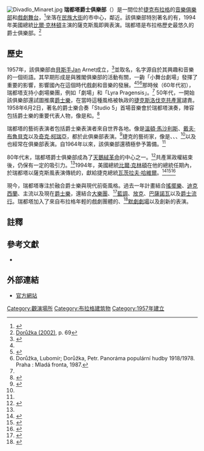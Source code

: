 {{coord|50|4|55.31|N|14|25|6.20|E|display=title}}
[[File:Divadlo_Minaret.jpg|thumb]]
'''瑞都塔爵士俱樂部'''（{{lang-en|Reduta Jazz Club}}）是一間位於[[捷克|捷克]][[布拉格|布拉格]]的[[音樂|音樂]][[俱樂部|俱樂部]]和[[戲劇|戲劇]][[舞台|舞台]]，<ref name="CMD">{{cite web|url=http://www.ceskyhudebnislovnik.cz/slovnik/index.php?option=com_mdictionary&action=record_detail&id=8556|title=Reduta|last=Poledňák|first=Ivan|date=17 May 2003|publisher=Český hudební slovník osob a institucí|language=cs|accessdate=31 January 2014|archive-date=2021-01-17|archive-url=https://web.archive.org/web/20210117041827/https://www.ceskyhudebnislovnik.cz/slovnik/index.php?option=com_mdictionary&action=record_detail&id=8556|dead-url=no}}</ref>坐落在[[民族大街_(布拉格)|民族大街]]的市中心，鄰近{{link-en|國家大劇院 (消歧義)|National Theatre|國家大劇院}}。該俱樂部特別著名的有，1994年美國總統[[比爾·克林頓|比爾·克林頓]]主演的薩克斯風即興表演。瑞都塔是布拉格歷史最悠久的爵士俱樂部。<ref name="Doruzka69">[[#Doruzka|Dorůžka (2002)]], p. 69</ref>

==歷史==
1957年，該俱樂部由[[貝斯手|貝斯手]]Jan Arnet成立，<ref name=praha1>{{cite web|url=http://www.praha1.cz/cps/archiv-tiskovych-zprav-5837.html|title=Reduta oslavovala|last=Mazač|first=Rudolf|coauthors=Dorůžka, Lubomír|date=13 October 2009|publisher={{link-en|Prague 1|Prague 1}} - official website|language=cs|accessdate=4 February 2014|archive-url=https://web.archive.org/web/20150927114107/http://www.praha1.cz/cps/archiv-tiskovych-zprav-5837.html|archive-date=2015-09-27|dead-url=yes}}</ref>並取名，名字源自於其興趣和音樂的一個術語{{link-en|瑞都塔|Reduta}}。其早期形成是與雅閣俱樂部的活動有關，一齣「小舞台劇場」發揮了重要的影響，影響國內在這個時代戲劇和音樂的發展。<ref name="CMD"/><ref>{{cite book|last=Day|first=Barbara|title=The Velvet Philosophers|publisher={{link-en|Continuum (出版商)|Continuum International Publishing Group|Continuum}}|date=1999|page=201|isbn=9781870626422}}</ref><ref>Dorůžka, Lubomír; Dorůžka, Petr. Panoráma populární hudby 1918/1978. Praha : Mladá fronta, 1987.</ref>那時候（60年代初），瑞都塔支持小劇場樂團，例如「{{link-en|Jára Cimrman|Jára Cimrman}}劇場」和「Lyra Pragensis」。<ref name="CMD"/> 50年代，一開始該俱樂部還試圖推廣[[爵士樂|爵士樂]]，在當時這種風格被執政的[[捷克斯洛伐克共產黨|捷克斯洛伐克共產黨]]譴責。1958年6月2日，著名的爵士樂合奏「Studio 5」首場音樂會於瑞都塔演奏，陣容包括爵士樂的重要代表人物，像是{{link-en|Karel Velebný|Karel Velebný}}和{{link-en|Luděk Hulan|Luděk Hulan}}。<ref>{{cite web|url=http://www.jazzclubslany.cz/archiv/zpravodaj144/studio.html|title=STUDIO 5 50. výročí vzniku legendárního československého souboru moderního jazzu|last=Novotný|first=Stanislav|publisher=Jazz Club Slaný|language=cs|accessdate=9 February 2014|deadurl=yes|archiveurl=https://web.archive.org/web/20120223201117/http://www.jazzclubslany.cz/archiv/zpravodaj144/studio.html|archivedate=2012年2月23日}}</ref> 

瑞都塔的藝術表演者包括爵士樂表演者來自世界各地。像是[[溫頓·馬沙利斯|溫頓·馬沙利斯]]、[[戴夫·布魯貝克|戴夫·布魯貝克]]以及[[奇克·柯瑞亞|奇克·柯瑞亞]]，都於此俱樂部表演。<ref>{{cite web|url=http://www.radio.cz/en/section/arts/arts-2003-11-14|title=Prague International Jazz Festival|last=Grigar|first=Kay|date=14 November 2013|publisher={{link-en|Czech Radio|Czech Radio}}|accessdate=31 January 2014|archive-date=2016-03-03|archive-url=https://web.archive.org/web/20160303215822/http://www.radio.cz/en/section/arts/arts-2003-11-14|dead-url=no}}</ref>捷克的藝術家，像是{{link-en|Vlasta Průchová|Vlasta Průchová}}、{{link-en|Karel Krautgartner|Karel Krautgartner}}、{{link-en|Miroslav Vitouš|Miroslav Vitouš}}、{{link-en|Jiří Jelínek|Jiří Jelínek}}<ref name=praha1/>以及{{link-en|Jiří Stivín|Jiří Stivín}}也經常在俱樂部表演。自1964年以來，該俱樂部還積極參予籌備{{link-en|布拉格國際爵士音樂節|Prague International Jazz Festival}}。<ref name=praha1/>

80年代末，瑞都塔爵士俱樂部成為了[[天鵝絨革命|天鵝絨革命]]的中心之一。<ref>{{cite web|url=http://www.europejazz.net/jazz-pages/club/reduta-jazz-club|title=REDUTA JAZZ CLUB|work=Europe Jazz Network|accessdate=9 February 2014|archive-date=2016-03-04|archive-url=https://web.archive.org/web/20160304185538/http://www.europejazz.net/jazz-pages/club/reduta-jazz-club|dead-url=no}}</ref>共產黨政權結束後，仍保有一定的吸引力。<ref name=praha1/>1994年，美國總統[[比爾·克林頓|比爾·克林頓]]在他的總統任期內，於瑞都塔以薩克斯風表演傳統的{{link-en|爵士音樂即席演奏會|Jam session}}，獻給捷克總統[[瓦茨拉夫·哈維爾|瓦茨拉夫·哈維爾]]。<ref>{{cite web|url=http://www.ceskatelevize.cz/porady/10266819072-vypravej/ve-stopach-doby/1994/576-prahu-navstivil-americky-prezident-bill-clinton/|title=Prahu navštívil americký prezident Bill Clinton|publisher=[[Czech_Television|Czech Television]]|language=cs|accessdate=31 January 2014|archive-date=2021-02-01|archive-url=https://web.archive.org/web/20210201201045/https://www.ceskatelevize.cz/porady/10266819072-vypravej/ve-stopach-doby/1994/576-prahu-navstivil-americky-prezident-bill-clinton/|dead-url=no}}</ref><ref>{{cite web|first=Jan|last=Velinger|url=http://www.radio.cz/en/section/curraffrs/28th-prague-international-jazz-festival-to-see-performances-by-saskia-laroo-kodac-harrison-as-well-as-local-talent|title=28th Prague International Jazz Festival to see performances by Saskia Laroo & Kodac Harrison, as well as local talent|publisher={{link-en|Radio Prague|Radio Prague}}|date=22 October 2004|accessdate=5 February 2014|archive-date=2016-03-03|archive-url=https://web.archive.org/web/20160303221250/http://www.radio.cz/en/section/curraffrs/28th-prague-international-jazz-festival-to-see-performances-by-saskia-laroo-kodac-harrison-as-well-as-local-talent|dead-url=no}}</ref><ref>{{cite web|url=http://www.deseretnews.com/article/343621/FANS-CAN-HEAR-CLINTON-BLOW-HOT-AIR---THROUGH-HIS-SAX.html?pg=all|title=Fans Can Hear Clinton Blow Hot Air - Through His Sax|date=25 March 1994|publisher={{link-en|Deseret News|Deseret News}}|accessdate=7 February 2014|archive-date=2016-03-03|archive-url=https://web.archive.org/web/20160303225742/http://www.deseretnews.com/article/343621/FANS-CAN-HEAR-CLINTON-BLOW-HOT-AIR---THROUGH-HIS-SAX.html?pg=all|dead-url=no}}</ref>

現今，瑞都塔專注於融合爵士樂與現代前衛風格。過去一年計畫結合[[搖擺樂|搖擺樂]]、[[迪克西蘭|迪克西蘭]]、主流以及現在[[爵士樂|爵士樂]]，還結合[[大樂團|大樂團]]、<ref>{{cite web|url=http://www.tyden.cz/rubriky/kultura/hudba/sedm-dni-sedm-big-bandu-v-redute_269002.html#.UutzdPuVM1I|title=Sedm dní, sedm big bandů v Redutě|date=5 May 2013|work={{link-en|Týden|Týden}}|language=cs|accessdate=31 January 2014|archive-date=2021-01-28|archive-url=https://web.archive.org/web/20210128030915/https://www.tyden.cz/rubriky/kultura/hudba/sedm-dni-sedm-big-bandu-v-redute_269002.html#.UutzdPuVM1I|dead-url=no}}</ref>[[藍調|藍調]]、[[放克|放克]]、[[巴薩諾瓦|巴薩諾瓦]]以及[[爵士流行|爵士流行]]。瑞都塔加入了來自布拉格年輕的戲劇團體的{{link-en|黑光劇場|Black light theatre}}、<ref>{{cite web|url=http://www.prague.net/reduta-jazz-club|title=Reduta - legendary Prague jazz club|publisher=Prague.net|accessdate=9 February 2014|archive-date=2020-05-29|archive-url=https://web.archive.org/web/20200529214458/http://www.prague.net/reduta-jazz-club|dead-url=no}}</ref>[[默劇|默劇劇場]]以及創新的表演。

==註釋==
{{reflist|2}}

==參考文獻==
*{{cite book|last=Dorůžka|first=Lubomír|title=Český jazz mezi tanky a klíči (1969-1989)|publisher=Torst|location=Prague|date=2002|pages=67-69|isbn=80-7215-167-3|language=cs|ref=Doruzka}}

==外部連結==
*[https://web.archive.org/web/20140222050654/http://www.redutajazzclub.cz/index/index/language/en 官方網站]


[[Category:觀演場所|Category:觀演場所]]
[[Category:布拉格建筑物|Category:布拉格建筑物]]
[[Category:1957年建立|Category:1957年建立]]